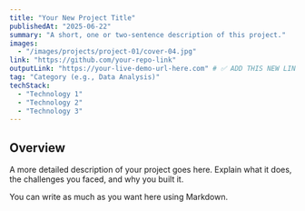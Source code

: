 ```yaml
---
title: "Your New Project Title"
publishedAt: "2025-06-22"
summary: "A short, one or two-sentence description of this project."
images:
  - "/images/projects/project-01/cover-04.jpg"
link: "https://github.com/your-repo-link"
outputLink: "https://your-live-demo-url-here.com" # ✅ ADD THIS NEW LINE for the output
tag: "Category (e.g., Data Analysis)"
techStack:
  - "Technology 1"
  - "Technology 2"
  - "Technology 3"
---
```


## Overview

A more detailed description of your project goes here. Explain what it does, the challenges you faced, and why you built it.

You can write as much as you want here using Markdown.